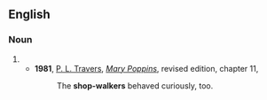 ==English==
===Noun===
{{en-noun}}
#{{rfdef}}
#*'''1981''', [[w:P. L. Travers|P. L. Travers]], [[w:Mary Poppins|''Mary Poppins'']], revised edition, chapter 11,
#*:The '''shop-walkers''' behaved curiously, too.